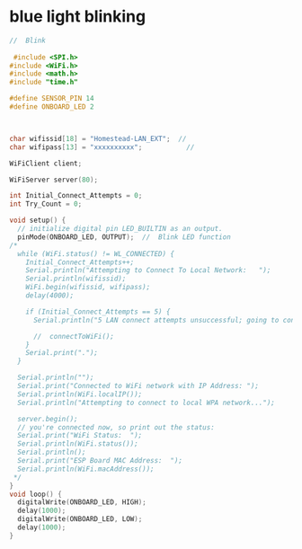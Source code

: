 


# blue light blinking 

```cpp
//  Blink
 
 #include <SPI.h>
#include <WiFi.h>
#include <math.h>
#include "time.h"

#define SENSOR_PIN 14  
#define ONBOARD_LED 2



char wifissid[18] = "Homestead-LAN_EXT";  //     
char wifipass[13] = "xxxxxxxxxx";           //

WiFiClient client;

WiFiServer server(80);  

int Initial_Connect_Attempts = 0;
int Try_Count = 0;

void setup() {
  // initialize digital pin LED_BUILTIN as an output.
  pinMode(ONBOARD_LED, OUTPUT);  //  Blink LED function
/*
  while (WiFi.status() != WL_CONNECTED) {
    Initial_Connect_Attempts++;
    Serial.println("Attempting to Connect To Local Network:   ");
    Serial.println(wifissid);
    WiFi.begin(wifissid, wifipass);
    delay(4000);

    if (Initial_Connect_Attempts == 5) {
      Serial.println("5 LAN connect attempts unsuccessful; going to connectToWifi()");

      //  connectToWiFi();
    }
    Serial.print(".");
  }

  Serial.println("");
  Serial.print("Connected to WiFi network with IP Address: ");
  Serial.println(WiFi.localIP());
  Serial.println("Attempting to connect to local WPA network...");

  server.begin();
  // you're connected now, so print out the status:
  Serial.print("WiFi Status:  ");
  Serial.println(WiFi.status());
  Serial.println();
  Serial.print("ESP Board MAC Address:  ");
  Serial.println(WiFi.macAddress());
 */ 
}
void loop() {
  digitalWrite(ONBOARD_LED, HIGH);  
  delay(1000);                      
  digitalWrite(ONBOARD_LED, LOW);   
  delay(1000);                      
}
```
